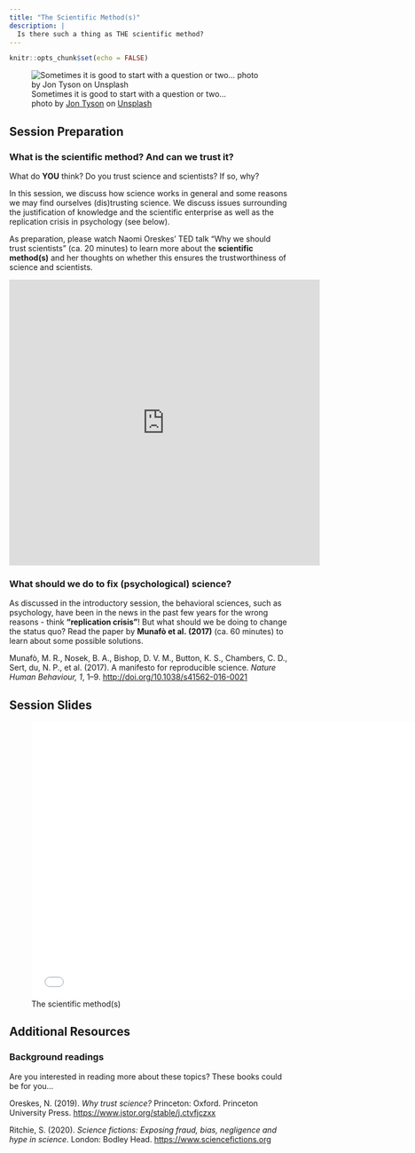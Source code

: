 ```yaml
---
title: "The Scientific Method(s)"
description: |
  Is there such a thing as THE scientific method?
---
```


```r
knitr::opts_chunk$set(echo = FALSE)
```

![Sometimes it is good to start with a question or two...<br> <span>photo by <a href="https://unsplash.com/@jontyson?utm_source=unsplash&amp;utm_medium=referral&amp;utm_content=creditCopyText">Jon Tyson</a> on <a href="https://unsplash.com/s/photos/question?utm_source=unsplash&amp;utm_medium=referral&amp;utm_content=creditCopyText">Unsplash</a></span>](photos/jon-tyson-hhq1Lxtuwd8-unsplash.jpg)

## Session Preparation

### What is the scientific method? And can we trust it?

What do **YOU** think? Do you trust science and scientists? If so, why? 

In this session, we discuss how science works in general and some reasons we may find ourselves (dis)trusting science. We discuss issues surrounding the justification of knowledge and the scientific enterprise as well as the replication crisis in psychology (see below). 

As preparation, please watch Naomi Oreskes' TED talk "Why we should trust scientists" (ca. 20 minutes) to learn more about the **scientific method(s)** and her thoughts on whether this ensures the trustworthiness of science and scientists. 

<iframe width="560" height="515" src="https://www.youtube.com/embed/RxyQNEVOElU" frameborder="0" allow="accelerometer; autoplay; clipboard-write; encrypted-media; gyroscope; picture-in-picture" allowfullscreen></iframe>

### What should we do to fix (psychological) science?

As discussed in the introductory session, the behavioral sciences, such as psychology, have been in the news in the past few years for the wrong reasons - think **"replication crisis"**! But what should we be doing to change the status quo? Read the paper by **Munafò et al. (2017)** (ca. 60 minutes) to learn about some possible solutions. 

Munafò, M. R., Nosek, B. A., Bishop, D. V. M., Button, K. S., Chambers, C. D., Sert, du, N. P., et al. (2017). A manifesto for reproducible science. *Nature Human Behaviour, 1*, 1–9. [http://doi.org/10.1038/s41562-016-0021](https://github.com/matarui/ebdm/raw/main/docs/literature/Munafo_2017_NHB.pdf)

## Session Slides 

![The scientific method(s)](presentations/EBDM_session1.pdf){width=700px height=500px}

## Additional Resources 

### Background readings
Are you interested in reading more about these topics? These books could be for you... 

Oreskes, N. (2019). *Why trust science?* Princeton: Oxford. Princeton University Press. [https://www.jstor.org/stable/j.ctvfjczxx](https://www.jstor.org/stable/j.ctvfjczxx)

Ritchie, S. (2020). *Science fictions: Exposing fraud, bias, negligence and hype in science*. London: Bodley Head. [https://www.sciencefictions.org](https://www.sciencefictions.org)



